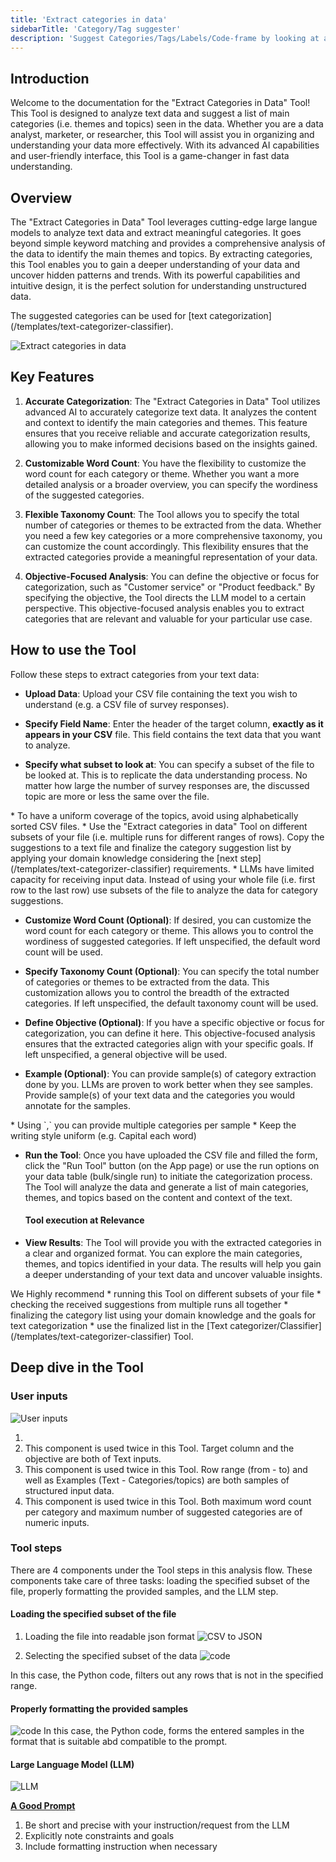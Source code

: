 ```yaml
---
title: 'Extract categories in data'
sidebarTitle: 'Category/Tag suggester'
description: 'Suggest Categories/Tags/Labels/Code-frame by looking at a subset of the data'
---
```

## Introduction
Welcome to the documentation for the "Extract Categories in Data" Tool! This Tool is designed to analyze text data and 
suggest a list of main categories (i.e. themes and topics) seen in the data. Whether you are a data analyst, marketer, 
or researcher, this Tool will assist you in organizing and understanding your data more effectively. 
With its advanced AI capabilities and user-friendly interface, this Tool is a game-changer in fast data understanding.

## Overview
The "Extract Categories in Data" Tool leverages cutting-edge large langue models to analyze text data and extract meaningful categories. 
It goes beyond simple keyword matching and provides a comprehensive analysis of the data to identify the main themes and topics. 
By extracting categories, this Tool enables you to gain a deeper understanding of your data and uncover hidden patterns and trends. 
With its powerful capabilities and intuitive design, it is the perfect solution for understanding unstructured data.

<Tip>
The suggested categories can be used for [text categorization](/templates/text-categorizer-classifier).
</Tip>

![Extract categories in data](/images/templates/category-tag-suggester/category-tag-suggester-answer.png)

## Key Features
1. **Accurate Categorization**:
The "Extract Categories in Data" Tool utilizes advanced AI to accurately categorize text data. It analyzes the content and context
to identify the main categories and themes. This feature ensures that you receive reliable and accurate categorization results, allowing 
you to make informed decisions based on the insights gained.

2. **Customizable Word Count**:
You have the flexibility to customize the word count for each category or theme. Whether you want a more detailed analysis or a broader overview, 
you can specify the wordiness of the suggested categories.

3. **Flexible Taxonomy Count**:
The Tool allows you to specify the total number of categories or themes to be extracted from the data. Whether you need a few key categories or 
a more comprehensive taxonomy, you can customize the count accordingly. This flexibility ensures that the extracted categories provide a meaningful 
representation of your data.

4. **Objective-Focused Analysis**:
You can define the objective or focus for categorization, such as "Customer service" or "Product feedback." By specifying the objective, the Tool 
directs the LLM model to a certain perspective. This objective-focused analysis enables you to extract categories that are relevant and valuable 
for your particular use case.

## How to use the Tool
<Snippet file="how-to-use-a-tool.mdx" />

Follow these steps to extract categories from your text data:

* **Upload Data**: Upload your CSV file containing the text you wish to understand (e.g. a CSV file of survey responses).

* **Specify Field Name**: Enter the header of the target column, **exactly as it appears in your CSV** file. This field contains the text data 
that you want to analyze.

* **Specify what subset to look at**: You can specify a subset of the file to be looked at. This is to replicate the data understanding process.
No matter how large the number of survey responses are, the discussed topic are more or less the same over the file.

<Tip>
* To have a uniform coverage of the topics, avoid using alphabetically sorted CSV files.
* Use the "Extract categories in data" Tool on different subsets of your file (i.e. multiple runs 
for different ranges of rows). Copy the suggestions to a text file and finalize the category 
suggestion list by applying your domain knowledge considering the 
[next step](/templates/text-categorizer-classifier) requirements.
* LLMs have limited capacity for receiving input data. Instead of using your whole file
(i.e. first row to the last row) use subsets of the file to analyze the data for category
suggestions.
</Tip>

* **Customize Word Count (Optional)**: If desired, you can customize the word count for each category or theme. This allows you to control the 
wordiness of suggested categories. If left unspecified, the default word count will be used.

* **Specify Taxonomy Count (Optional)**: You can specify the total number of categories or themes to be extracted from the data. This customization 
allows you to control the breadth of the extracted categories. If left unspecified, the default taxonomy count will be used.

* **Define Objective (Optional)**: If you have a specific objective or focus for categorization, you can define it here. This objective-focused 
analysis ensures that the extracted categories align with your specific goals. If left unspecified, a general objective will be used.

* **Example (Optional)**: You can provide sample(s) of category extraction done by you. LLMs are proven to work better when they see samples. 
Provide sample(s) of your text data and the categories you would annotate for the samples.
<Tip>
* Using `,` you can provide multiple categories per sample
* Keep the writing style uniform (e.g. Capital each word)
</Tip>

* **Run the Tool**: Once you have uploaded the CSV file and filled the form, click the "Run Tool" button (on the App page) or use 
the run options on your data table (bulk/single run) to initiate the categorization process. The Tool will analyze the data and 
generate a list of main categories, themes, and topics based on the content and context of the text.

    #### Tool execution at Relevance
    <Snippet file="tool-execution.mdx" />
        
* **View Results**: The Tool will provide you with the extracted categories in a clear and organized format. You can explore the main categories, themes, 
and topics identified in your data. The results will help you gain a deeper understanding of your text data and uncover valuable insights.

<Tip>
We Highly recommend 
* running this Tool on different subsets of your file
* checking the received suggestions from multiple runs all together
* finalizing the category list using your domain knowledge and the goals for text categorization
* use the finalized list in the [Text categorizer/Classifier](/templates/text-categorizer-classifier) Tool.
</Tip>

## Deep dive in the Tool

<Snippet file="components/tools/tool-components.mdx" />

### User inputs
![User inputs](/images/templates/category-tag-suggester/category-tag-suggester-build-input.png)

1. <Snippet file="components/inputs/file-to-url.mdx" />

2. <Snippet file="components/inputs/text-input.mdx" />
    This component is used twice in this Tool. Target column and the objective are both of Text
    inputs.

3. <Snippet file="components/inputs/table.mdx" />
    This component is used twice in this Tool. Row range (from - to) and well as Examples
    (Text - Categories/topics) are both samples of structured input data.

4. <Snippet file="components/inputs/numeric-input.mdx" />
    This component is used twice in this Tool. Both maximum word count per category and maximum
    number of suggested categories are of numeric inputs.

### Tool steps
There are 4 components under the Tool steps in this analysis flow. These components take care of three
tasks: loading the specified subset of the file, properly formatting the provided samples,
and the LLM step.

#### Loading the specified subset of the file
1. Loading the file into readable json format
![CSV to JSON](/images/templates/category-tag-suggester/category-tag-suggester-build-csv-to-json.png)
<Snippet file="components/tools/convert-spreadsheet-to-json.mdx" />

2. Selecting the specified subset of the data
![code](/images/templates/category-tag-suggester/category-tag-suggester-build-subset.png)
<Snippet file="components/tools/code-python.mdx" />
    In this case, the Python code, filters out any rows that is not in the specified range.

#### Properly formatting the provided samples
![code](/images/templates/category-tag-suggester/category-tag-suggester-build-sample.png)
<Snippet file="components/tools/code-python.mdx" />
    In this case, the Python code, forms the entered samples in the format that is suitable
    abd compatible to the prompt.

#### Large Language Model (LLM)
![LLM](/images/templates/category-tag-suggester/category-tag-suggester-build-llm.png)
<Snippet file="components/tools/llm.mdx" />

**[A Good Prompt](/tool/tool-steps/llms/prompt)**
1. Be short and precise with your instruction/request from the LLM
2. Explicitly note constraints and goals
3. Include formatting instruction when necessary